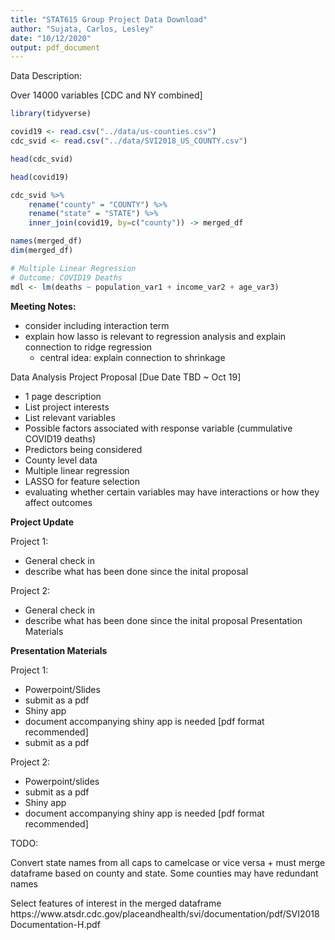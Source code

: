 ```yaml
---
title: "STAT615 Group Project Data Download"
author: "Sujata, Carlos, Lesley"
date: "10/12/2020"
output: pdf_document
---
```


Data Description:

Over 14000 variables [CDC and NY combined]

```r
library(tidyverse)
```


```r
covid19 <- read.csv("../data/us-counties.csv")
cdc_svid <- read.csv("../data/SVI2018_US_COUNTY.csv")
```


```r
head(cdc_svid)
```


```r
head(covid19)
```

```r
cdc_svid %>%
    rename("county" = "COUNTY") %>%
    rename("state" = "STATE") %>%
    inner_join(covid19, by=c("county")) -> merged_df

names(merged_df)
dim(merged_df)
```

```r
# Multiple Linear Regression
# Outcome: COVID19 Deaths
mdl <- lm(deaths ~ population_var1 + income_var2 + age_var3)
```

**Meeting Notes:**

- consider including interaction term
- explain how lasso is relevant to regression analysis and explain connection to ridge regression
  - central idea: explain connection to shrinkage
  
Data Analysis Project Proposal [Due Date TBD ~ Oct 19]

- 1 page description
- List project interests
- List relevant variables
- Possible factors associated with response variable (cummulative COVID19 deaths)
- Predictors being considered
- County level data
- Multiple linear regression
- LASSO for feature selection
- evaluating whether certain variables may have interactions or how they affect outcomes

**Project Update**

Project 1:

- General check in 
- describe what has been done since the inital proposal

Project 2:

- General check in 
- describe what has been done since the inital proposal
Presentation Materials


**Presentation Materials**

Project 1:

- Powerpoint/Slides
- submit as a pdf
- Shiny app
- document accompanying shiny app is needed [pdf format recommended]
- submit as a pdf

Project 2:

- Powerpoint/slides
- submit as a pdf
- Shiny app
- document accompanying shiny app is needed [pdf format recommended]



  
  
  
  
  

TODO: 

Convert state names from all caps to camelcase or vice versa
  + must merge dataframe based on county and state. Some counties may have redundant names

Select features of interest in the merged dataframe
https://www.atsdr.cdc.gov/placeandhealth/svi/documentation/pdf/SVI2018Documentation-H.pdf